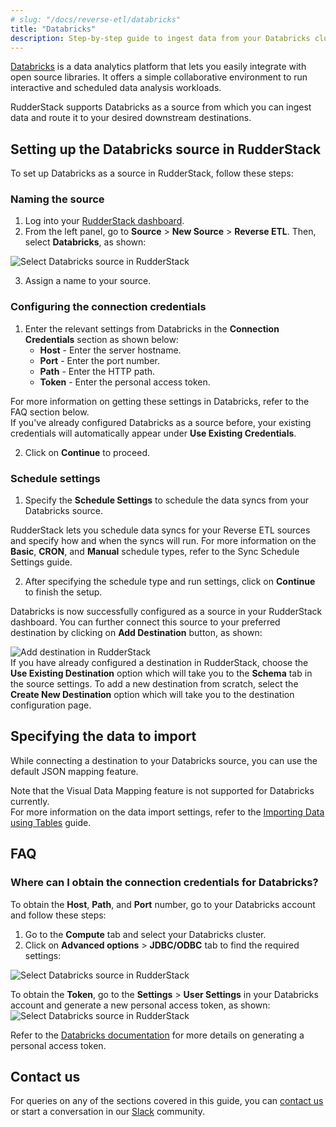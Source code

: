 ```yaml
---
# slug: "/docs/reverse-etl/databricks"
title: "Databricks"
description: Step-by-step guide to ingest data from your Databricks cluster into RudderStack.
---
```


[Databricks](https://databricks.com/) is a data analytics platform that lets you easily integrate with open source libraries. It offers a simple collaborative environment to run interactive and scheduled data analysis workloads.

RudderStack supports Databricks as a source from which you can ingest data and route it to your desired downstream destinations.

## Setting up the Databricks source in RudderStack

To set up Databricks as a source in RudderStack, follow these steps:

### Naming the source

1. Log into your [RudderStack dashboard](https://app.rudderstack.com).
2. From the left panel, go to **Source** > **New Source** > **Reverse ETL**. Then, select **Databricks**, as shown:

<img src="../assets/warehouse-actions-sources/select-source-databricks.png" alt="Select Databricks source in RudderStack" />

3. Assign a name to your source.

### Configuring the connection credentials

1. Enter the relevant settings from Databricks in the **Connection Credentials** section as shown below:
   - **Host** - Enter the server hostname.
   - **Port** - Enter the port number.
   - **Path** - Enter the HTTP path.
   - **Token** - Enter the personal access token.

<div class="infoBlock">
For more information on getting these settings in Databricks, refer to the <Link to="#faq">FAQ</Link> section below.
</div>

<div class="successBlock">
If you've already configured Databricks as a source before, your existing credentials will automatically appear under <strong>Use Existing Credentials</strong>.
</div>

2. Click on **Continue** to proceed.

### Schedule settings

1. Specify the **Schedule Settings** to schedule the data syncs from your Databricks source.

<div class="infoBlock">
RudderStack lets you schedule data syncs for your Reverse ETL sources and specify how and when the syncs will run. For more information on the <strong>Basic</strong>, <strong>CRON</strong>, and <strong>Manual</strong> schedule types, refer to the <Link to="/reverse-etl/common-settings/sync-schedule-settings">Sync Schedule Settings</Link> guide.
</div>

2. After specifying the schedule type and run settings, click on **Continue** to finish the setup.

Databricks is now successfully configured as a source in your RudderStack dashboard. You can further connect this source to your preferred destination by clicking on **Add Destination** button, as shown:

<img src="../assets/warehouse-actions-sources/destination.png" alt="Add destination in RudderStack" />

<div class="infoBlock">
If you have already configured a destination in RudderStack, choose the <strong>Use Existing Destination</strong> option which will take you to the <strong>Schema</strong> tab in the source settings. To add a new destination from scratch, select the <strong>Create New Destination</strong> option which will take you to the destination configuration page.
</div>

## Specifying the data to import

While connecting a destination to your Databricks source, you can use the default JSON mapping feature.

<div class="infoBlock">
Note that the <Link to="/reverse-etl/features/visual-data-mapper/">Visual Data Mapping</Link> feature is not supported for Databricks currently.
</div>

<div class="infoBlock">
For more information on the data import settings, refer to the <a href="https://www.rudderstack.com/docs/reverse-etl/common-settings/importing-data-using-tables/">Importing Data using Tables</a> guide.
</div>

## FAQ

### Where can I obtain the connection credentials for Databricks?

To obtain the **Host**, **Path**, and **Port** number, go to your Databricks account and follow these steps:

1. Go to the **Compute** tab and select your Databricks cluster.
2. Click on **Advanced options** > **JDBC/ODBC** tab to find the required settings:
<img src="../assets/warehouse-actions-sources/connection-settings-databricks.png" alt="Select Databricks source in RudderStack" />

To obtain the **Token**, go to the **Settings** > **User Settings** in your Databricks account and generate a new personal access token, as shown:
<img src="../assets/warehouse-actions-sources/connection-settings-databricks-2.png" alt="Select Databricks source in RudderStack" />

<div class="infoBlock">
Refer to the <a href="https://docs.databricks.com/dev-tools/api/latest/authentication.html#generate-a-personal-access-token">Databricks documentation</a> for more details on generating a personal access token.
</div>

## Contact us

For queries on any of the sections covered in this guide, you can [contact us](mailto:%20docs@rudderstack.com) or start a conversation in our [Slack](https://rudderstack.com/join-rudderstack-slack-community) community.
